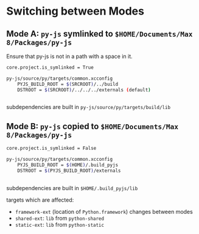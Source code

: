 # Switching between Modes


## Mode A: `py-js` symlinked to `$HOME/Documents/Max 8/Packages/py-js`


Ensure that py-js is not in a path with a space in it.

```bash
core.project.is_symlinked = True

py-js/source/py/targets/common.xcconfig
	PYJS_BUILD_ROOT = $(SRCROOT)/../build
	DSTROOT = $(SRCROOT)/../../../externals (default)
	
```

subdependencies are built in `py-js/source/py/targets/build/lib`



## Mode B: `py-js` copied to `$HOME/Documents/Max 8/Packages/py-js`


```bash
core.project.is_symlinked = False

py-js/source/py/targets/common.xcconfig
	PYJS_BUILD_ROOT = $(HOME)/.build_pyjs
	DSTROOT = $(PYJS_BUILD_ROOT)/externals
	
```

subdependencies are built in `$HOME/.build_pyjs/lib`

targets which are affected:

- `framework-ext` (location of `Python.framework`) changes between modes
- `shared-ext`: `lib` from `python-shared`
- `static-ext`: `lib` from `python-static`